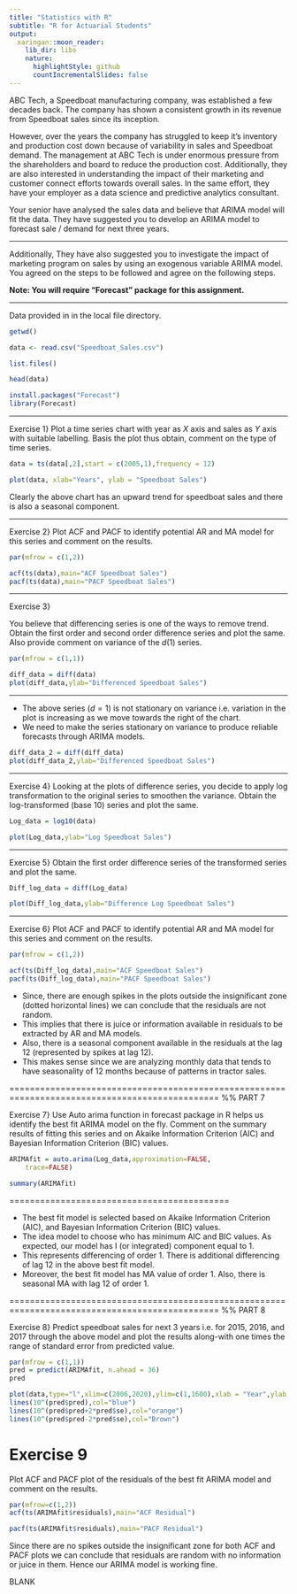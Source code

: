 ```yaml
---
title: "Statistics with R"
subtitle: "R for Actuarial Students"
output:
  xaringan::moon_reader:
    lib_dir: libs
    nature:
      highlightStyle: github
      countIncrementalSlides: false
---
```


ABC Tech, a Speedboat manufacturing company, was established a few decades back. The
company has shown a consistent growth in its revenue from Speedboat sales since its inception.

However, over the years the company has struggled to keep it’s inventory and production cost
down because of variability in sales and Speedboat demand. The management at ABC Tech is
under enormous pressure from the shareholders and board to reduce the production cost.
Additionally, they are also interested in understanding the impact of their marketing and
customer connect efforts towards overall sales. In the same effort, they have your employer as
a data science and predictive analytics consultant.


Your senior have analysed the sales data and believe that ARIMA model will fit the data. They have  suggested you to develop an ARIMA model to forecast sale / demand for next three years.


---

Additionally, They have  also suggested you to investigate the impact of marketing program on
sales by using an exogenous variable ARIMA model. You agreed on the steps to be followed
and agree on the following steps.

**Note: You will require “Forecast” package for this assignment.**

---

Data provided in \texttt{Speedboat\_Sales.csv} in the local file directory.



```r
getwd()

data <- read.csv("Speedboat_Sales.csv")

list.files()

head(data)

install.packages("Forecast")
library(Forecast)

```


---


Exercise 1}
Plot a time series chart
with year as $X$ axis and sales as $Y$
axis with suitable labelling. Basis the plot thus obtain,
comment on the type of time series.


```r
data = ts(data[,2],start = c(2005,1),frequency = 12)

plot(data, xlab="Years", ylab = "Speedboat Sales")
```



Clearly the above chart has an upward trend for speedboat sales and there is also a seasonal
component.

---


Exercise 2}
Plot ACF and PACF to identify potential AR and MA model for this series and
comment on the results.

```r
par(mfrow = c(1,2))

acf(ts(data),main="ACF Speedboat Sales")
pacf(ts(data),main="PACF Speedboat Sales")
```


---



Exercise 3}

You believe that differencing series is one of the ways to remove trend. Obtain the first
order and second order difference series and plot the same. Also provide comment on
variance of the $d(1)$ series.


```r
par(mfrow = c(1,1))

diff_data = diff(data)
plot(diff_data,ylab="Differenced Speedboat Sales")
```

---

* The above series ($d=1$) is not stationary on variance i.e. variation in the plot is increasing as we move towards the right of the chart. 
* We need to make the series stationary on variance to produce reliable
forecasts through ARIMA models.





```r
diff_data_2 = diff(diff_data)
plot(diff_data_2,ylab="Differenced Speedboat Sales")
```


---

Exercise 4}
Looking at the plots of difference series, you decide to apply log transformation to the
original series to smoothen the variance. Obtain the log-transformed (base 10) series
and plot the same. 

```r
Log_data = log10(data)

plot(Log_data,ylab="Log Speedboat Sales")
```

---

Exercise 5}
 Obtain the first order difference series of the transformed series and plot the same. 


```r
Diff_log_data = diff(Log_data)

plot(Diff_log_data,ylab="Difference Log Speedboat Sales")
```



---

Exercise 6}
Plot ACF and PACF to identify potential AR and MA model for this series and
comment on the results. 


```r
par(mfrow = c(1,2))

acf(ts(Diff_log_data),main="ACF Speedboat Sales")
pacf(ts(Diff_log_data),main="PACF Speedboat Sales")
```




* Since, there are enough spikes in the plots outside the insignificant zone (dotted horizontal lines) we
can conclude that the residuals are not random. 
* This implies that there is juice or information available
in residuals to be extracted by AR and MA models.
* Also, there is a seasonal component available in
the residuals at the lag 12 (represented by spikes at lag 12).
* This makes sense since we are analyzing
monthly data that tends to have seasonality of 12 months because of patterns in tractor sales.


===============================================================================================
%% PART 7


Exercise 7}
Use Auto arima function in forecast package in R helps us identify the best fit ARIMA
model on the fly. Comment on the summary results of fitting this series and on Akaike
Information Criterion (AIC) and Bayesian Information Criterion (BIC) values. 



```r
ARIMAfit = auto.arima(Log_data,approximation=FALSE,
    trace=FALSE)

summary(ARIMAfit)
```


===========================================


* The best fit model is selected based on Akaike Information Criterion (AIC), and Bayesian Information
Criterion (BIC) values. 
* The idea model to choose who has minimum AIC and BIC values.
As expected, our model has I (or integrated) component equal to 1. 
* This represents differencing of
order 1. There is additional differencing of lag 12 in the above best fit model. 
*  Moreover, the best fit
model has MA value of order 1. Also, there is seasonal MA with lag 12 of order 1.



===============================================================================================
%% PART 8



Exercise 8}
Predict speedboat sales for next 3 years i.e. for 2015, 2016, and 2017 through the above
model and plot the results along-with one times the range of standard error from
predicted value. 




```r
par(mfrow = c(1,1))
pred = predict(ARIMAfit, n.ahead = 36)
pred
```




```r
plot(data,type="l",xlim=c(2006,2020),ylim=c(1,1600),xlab = "Year",ylab = "Speedboat Sales")
lines(10^(pred$pred),col="blue")
lines(10^(pred$pred+2*pred$se),col="orange")
lines(10^(pred$pred-2*pred$se),col="Brown")

```

\includegraphics[]{00-B2/images/Speedboat_Sales_forecast.png}




Exercise 9
===========================================
Plot ACF and PACF plot of the residuals of the best fit ARIMA model and comment
on the results.


```r
par(mfrow=c(1,2))
acf(ts(ARIMAfit$residuals),main="ACF Residual")

pacf(ts(ARIMAfit$residuals),main="PACF Residual")
```

\includegraphics[]{00-B2/images/Speedboat_Sales_8.png}

Since there are no spikes outside the insignificant zone for both ACF and PACF plots we can conclude
that residuals are random with no information or juice in them. Hence our ARIMA model is working
fine.

BLANK

